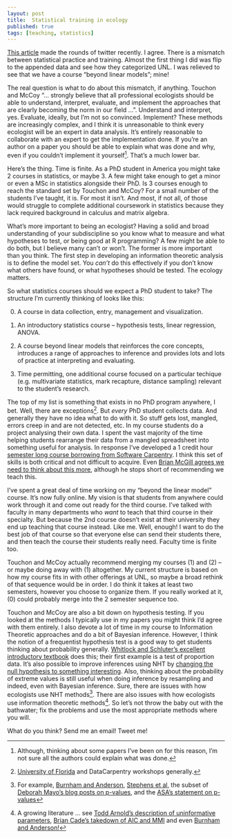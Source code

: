 ```yaml
--- 
layout: post 
title:  Statistical training in ecology
published: true 
tags: [teaching, statistics] 
---
```


[This article](http://onlinelibrary.wiley.com/doi/10.1002/ecs2.1394/abstract) made the rounds of twitter recently. I agree. There is a mismatch between statistical practice and training. Almost the first thing I did was flip to the appended data and see how they categorized UNL. I was relieved to see that we have a course "beyond linear models"; mine! 

The real question is what to do about this mismatch, if anything. Touchon and McCoy "... strongly believe that all professional ecologists should be able to understand, interpret, evaluate, and implement the approaches that are clearly becoming the norm in our field ...". Understand and interpret, yes. Evaluate, ideally, but I'm not so convinced. Implement? These methods are  increasingly complex, and I think it is unreasonable to think every ecologist will be an expert in data analysis. It's entirely reasonable to collaborate with an expert to get the implementation done. If you're an author on a paper you should be able to explain what was done and why, even if you couldn't implement it yourself[^caveat]. That's a much lower bar. 

Here's the thing. Time is finite. As a PhD student in America you might take 2 courses in statistics, or maybe 3. A few might take enough to get a minor or even a MSc in statistics alongside their PhD. Is 3 courses enough to reach the standard set by Touchon and McCoy? For a small number of the students I've taught, it is. For most it isn't. And most, if not all, of those would struggle to complete additional coursework in statistics because they lack required background in calculus and matrix algebra.

What's more important to being an ecologist? Having a solid and broad understanding of your subdiscipline so you know what to measure and what hypotheses to test, or being good at R programming? A few might be able to do both, but I believe many can't or won't.  The former is more important than you think. The first step in developing an information theoretic analysis is to define the model set. You *can't* do this effectively if you don't know what others have found, or what hypotheses should be tested. The ecology matters. 

So what statistics courses should we expect a PhD student to take? The structure I'm currently thinking of looks like this:

0) A course in data collection, entry, management and visualization. 

1) An introductory statistics course -- hypothesis tests, linear regression, ANOVA. 

2) A course beyond linear models that reinforces the core concepts, introduces a range of approaches to inference and provides lots and lots of practice at interpreting and evaluating.

3) Time permitting, one additional course focused on a particular techique (e.g. multivariate statistics, mark recapture, distance sampling) relevant to the student's research. 

The top of my list is something that exists in no PhD program anywhere, I bet. Well, there are  exceptions[^exceptions]. But *every* PhD student collects data. And generally they have no idea what to do with it. So stuff gets lost, mangled, errors creep in and are not detected, etc. In my course students do a project analysing their own data. I spent the vast majority of the time helping students  rearrange their data from a mangled spreadsheet into something useful for analysis. In response I've developed a 1 credit hour [semester long course borrowing from Software Carpentry](http://atyre2.github.io/2016-01-11-Lincoln/). I think this set of skills is both critical and not difficult to acquire. Even [Brian McGill agrees we need to think about this more](https://dynamicecology.wordpress.com/2016/08/22/ten-commandments-for-good-data-management/), although he stops short of recommending we teach this.

I've spent a great deal of time working on my "beyond the linear model" course. It's now fully online. My vision is that students from anywhere could work through it and come out ready for the third course. I've talked with faculty in many departments who *want* to teach that third course in their specialty. But because the 2nd course doesn't exist at their university they end up teaching that course instead. Like me. Well, enough! I want to do the best job of that course so that everyone else can send their students there, and then teach the course their students really need. Faculty time is finite too.

Touchon and McCoy actually recommend merging my courses (1) and (2) -- or maybe doing away with (1) altogether. My current structure is based on how my course fits in with other offerings at UNL, so maybe a broad rethink of that sequence would be in order. I do think it takes at least two semesters, however you choose to organize them. If you really worked at it, (0) could probably merge into the 2 semester sequence too. 

Touchon and McCoy are also a bit down on hypothesis testing. If you looked at the methods I typically use in my papers you might think I'd agree with them entirely. I also devote a lot of time in my course to Information Theoretic approaches and do a bit of Bayesian inference. However, I think the notion of a frequentist hypothesis test is a good way to get students thinking about probability generally. [Whitlock and Schluter's excellent introductory textbook](http://www.zoology.ubc.ca/~whitlock/ABD/teaching/) does this; their first example is a test of proportion data. It's also possible to improve inferences using NHT by [changing the null hypothesis to something interesting](http://daniellakens.blogspot.com/2016/05/absence-of-evidence-is-not-evidence-of.html). Also, thinking about the probability of extreme values is still useful when doing inference by resampling and indeed, even with Bayesian inference. Sure, there are issues with how ecologists use NHT methods[^NHTissues]. There are also issues with how ecologists use information theoretic methods[^AICissues].  So let's not throw the baby out with the bathwater; fix the problems and use the most appropriate methods where you will. 

What do you think? Send me an email! Tweet me! 

[^caveat]: Although, thinking about some papers I've been on for this reason, I'm not sure all the authors could explain what was done. 

[^exceptions]: [University of Florida](http://www.datacarpentry.org/semester-biology/) and DataCarpentry workshops generally.

[^NHTissues]: For example, [Burnham and Anderson](http://warnercnr.colostate.edu/~anderson/PDF_files/TESTING.pdf), [Stephens et al](http://web.wilkes.edu/jeffrey.stratford/files/stephens2005.pdf), the subset of [Deborah Mayo's blog posts on p-values](https://errorstatistics.com/category/p-values/), and the [ASA's statement on p-values](http://www.tandfonline.com/doi/abs/10.1080/00031305.2016.1154108)

[^AICissues]: A growing literature ... see [Todd Arnold's description of uninformative parameters](https://www.researchgate.net/publication/280757781_Uninformative_Parameters_and_Model_Selection_Using_Akaike's_Information_Criterion), [Brian Cade's takedown of AIC and MMI](https://www.researchgate.net/publication/267288202_Model_averaging_and_muddled_multimodel_inference) and even [Burnham and Anderson!](http://warnercnr.colostate.edu/~anderson/PDF_files/AIC%20Myths%20and%20Misunderstandings.pdf)